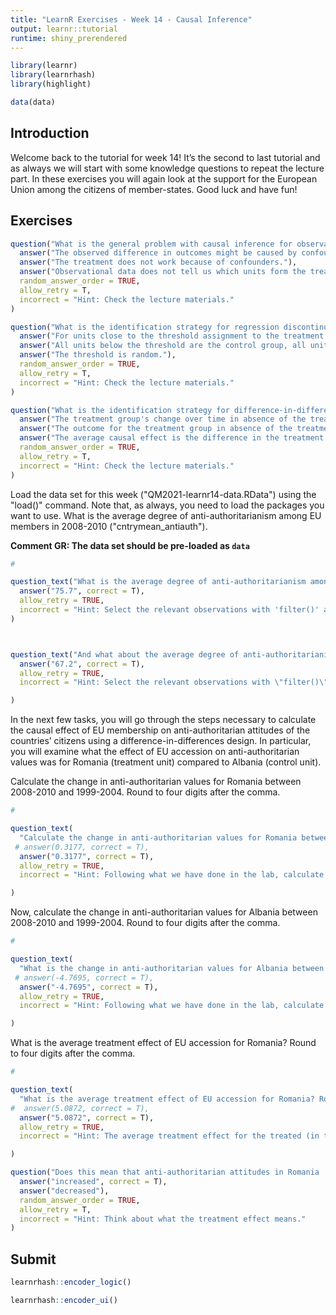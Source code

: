 ```yaml
---
title: "LearnR Exercises - Week 14 - Causal Inference"
output: learnr::tutorial
runtime: shiny_prerendered
---
```


```r
library(learnr)
library(learnrhash)
library(highlight)

data(data)
```

## Introduction

Welcome back to the tutorial for week 14! It's the second to last tutorial and as always we will start with some knowledge questions to repeat the lecture part. In these exercises you will again look at the support for the European Union among the citizens of member-states. Good luck and have fun!

## Exercises

```r
question("What is the general problem with causal inference for observational data?",
  answer("The observed difference in outcomes might be caused by confounders instead of the treatment.", correct = T),
  answer("The treatment does not work because of confounders."),
  answer("Observational data does not tell us which units form the treatment and the control group."),
  random_answer_order = TRUE,
  allow_retry = T,
  incorrect = "Hint: Check the lecture materials."
)

```


```r
question("What is the identification strategy for regression discontinuity designs?",
  answer("For units close to the threshold assignment to the treatment is as-if random.", correct = T),
  answer("All units below the threshold are the control group, all units above the threshold the treatment group."),
  answer("The threshold is random."),
  random_answer_order = TRUE,
  allow_retry = T,
  incorrect = "Hint: Check the lecture materials."
)

```


```r
question("What is the identification strategy for difference-in-differences designs?",
  answer("The treatment group's change over time in absence of the treatment is equal to the control group's change over time.", correct = T),
  answer("The outcome for the treatment group in absence of the treatment is identical to the outcome of the control group."),
  answer("The average causal effect is the difference in the treatment group's outcome before and after the treatment."),
  random_answer_order = TRUE,
  allow_retry = T,
  incorrect = "Hint: Check the lecture materials."
)

```



Load the data set for this week (\"QM2021-learnr14-data.RData\") using the \"load()\" command. Note that, as always, you need to load the packages you want to use. What is the average degree of anti-authoritarianism among EU members in 2008-2010 (\"cntrymean_antiauth\").

**Comment GR: The data set should be pre-loaded as `data`**
  
```r
# 
```


```r

question_text("What is the average degree of anti-authoritarianism among EU members in 2008-2010 ('cntrymean_antiaut').",
  answer("75.7", correct = T),
  allow_retry = TRUE,
  incorrect = "Hint: Select the relevant observations with 'filter()' and use the 'mean()' command to calculate the average."
)




```


```r
question_text("And what about the average degree of anti-authoritarianism among non-EU members in the same time frame?",
  answer("67.2", correct = T),
  allow_retry = TRUE,
  incorrect = "Hint: Select the relevant observations with \"filter()\" and use the \"mean()\" command to calculate the average."

)


```


In the next few tasks, you will go through the steps necessary to calculate the causal effect of EU membership on anti-authoritarian attitudes of the countries' citizens using a difference-in-differences design. In particular, you will examine what the effect of EU accession on anti-authoritarian values was for Romania (treatment unit) compared to Albania (control unit).




Calculate the change in anti-authoritarian values for Romania between 2008-2010 and 1999-2004. Round to four digits after the comma.
```r

#

```


```r
question_text(
  "Calculate the change in anti-authoritarian values for Romania between 2008-2010 and 1999-2004. Round to four digits after the comma.",
 # answer(0.3177, correct = T),
  answer("0.3177", correct = T),
  allow_retry = TRUE,
  incorrect = "Hint: Following what we have done in the lab, calculate the values of \"cntrymean_antiauth\" for Romania for these two time points and subtract them from each other."

)


```



Now, calculate the change in anti-authoritarian values for Albania between 2008-2010 and 1999-2004. Round to four digits after the comma.

```r
#


```



```r
question_text(
  "What is the change in anti-authoritarian values for Albania between 2008-2010 and 1999-2004. Round to four digits after the comma.",
 # answer(-4.7695, correct = T),
  answer("-4.7695", correct = T),
  allow_retry = TRUE,
  incorrect = "Hint: Following what we have done in the lab, calculate the values of \"cntrymean_antiauth\" for Albania for these two time points and subtract them from each other."

)


```


What is the average treatment effect of EU accession for Romania? Round to four digits after the comma.

```r
#


```


```r
question_text(
  "What is the average treatment effect of EU accession for Romania? Round to four digits after the comma.",
#  answer(5.0872, correct = T),
  answer("5.0872", correct = T),
  allow_retry = TRUE,
  incorrect = "Hint: The average treatment effect for the treated (in this case, Romania) is the difference between the change in outcomes for the treatment unit (Romania) and the change in outcomes for the control unit (Albania)."

)


```



```r
question("Does this mean that anti-authoritarian attitudes in Romania ... due to EU accession?",
  answer("increased", correct = T),
  answer("decreased"),
  random_answer_order = TRUE,
  allow_retry = T,
  incorrect = "Hint: Think about what the treatment effect means."
)
```






## Submit

```r
learnrhash::encoder_logic()
```

```r
learnrhash::encoder_ui()
```